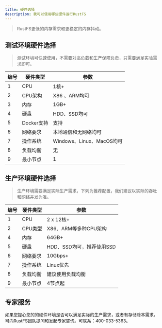 ```yaml
---
title: 硬件选择
description: 我可以使用哪些硬件运行RustFS
---
```


> RustFS更低的内存需求和更稳定的内存抖动。


## 测试环境硬件选择

> 测试环境可快速使用，不需要对高负载和生产保障负责，只需要满足实验需求即可。

| 编号| 硬件类型 | 参数 | 
| - | - | - |
| 1 | CPU | 1核+ |
| 2 | CPU架构 | X86 、ARM均可|
| 3 | 内存 | 1GB+ |
| 4 | 硬盘 | HDD、SSD均可 |
| 5 | Docker支持 | 支持 |
| 6 | 网络要求 | 本地通信和无网络均可 |
| 7 | 操作系统 | Windows、Linux、MacOS均可 |
| 8 | 负载均衡 | 无 |
| 9 | 最小节点 | 1 |





## 生产环境硬件选择

> 生产环境需要满足实际生产需求，下列为推荐配置，我们建议以实际的吞吐和网络并发为准。

| 编号| 硬件类型 | 参数 | 
| - | - | - |
| 1 | CPU | 2 x 12核+ |
| 2 | CPU类型 | X86、ARM等多种CPU架构 |
| 4 | 内存 | 64GB+ |
| 5 | 硬盘 | HDD、SSD均可，推荐使用SSD |
| 6 | 网络要求 | 10Gbps+ |
| 7 | 操作系统 | Linux优先 |
| 8 | 负载均衡 | 建议使用负载均衡 |
| 9 | 最小节点 | 4节点起 |




## 专家服务

如果您提心您的的硬件环境是否可以满足实际的生产需求，或者有存储降本需求。
可向RustFS团队提问和发起专家咨询。可联系：400-033-5363。



